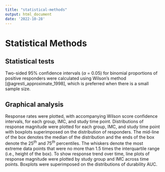 ```yaml
---
title: "statistical-methods"
output: html_document
date: '2022-10-28'
---
```


<!-- This file was adapted from VISCtemplates {{pkg_ver}}. -->

# Statistical Methods

## Statistical tests

Two-sided 95% confidence intervals ($\alpha$ = 0.05) for binomial proportions of positive responders were calculated using Wilson's method [@agresti_approximate_1998], which is preferred when there is a small sample size.  

## Graphical analysis

Response rates were plotted, with accompanying Wilson score confidence intervals, for each group, IMC, and study time point. Distributions of response magnitude were plotted for each group, IMC, and study time point with boxplots superimposed on the distribution of responders. The mid-line of the box denotes the median of the distribution and the ends of the box denote the $25^{th}$ and $75^{th}$ percentiles. The whiskers denote the most extreme data points that were no more than 1.5 times the interquartile range (i.e., height of the box). To show response trend over time, line plots of response magnitude were plotted by study group and IMC across time points. Boxplots were superimposed on the distributions of durability AUC. 

